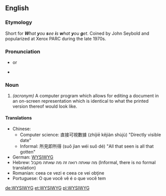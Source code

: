 {{wikipedia}}
==English==

===Etymology===
Short for '''''W'''hat '''y'''ou '''s'''ee '''i'''s '''w'''hat '''y'''ou '''g'''et''. Coined by John Seybold and popularized at Xerox PARC during the late 1970s.

===Pronunciation===
* {{SAMPA|"wIzi%wIg}} or {{SAMPA|"wIz'''@'''%wIg}}
* {{audio|Image:En-us-wysiwyg.ogg|Audio (US)}}

===Noun===
{{en-noun}}

#''(acronym)'' {{computing}} A computer program which allows for editing a document in an on-screen representation which is identical to what the printed version thereof would look like.

====Translations====
*Chinese: 
** Computer science: 直接可視數據  (zhíjiē kějiàn shùjù) "Directly visible date"
** Informal: 所見即所得 (suǒ jìan wéi suǒ dé) "All that seen is all that gotten"
*German: [[WYSIWYG#German|WYSIWYG]]
*Hebrew: מה שאתה רואה זה מה שאתה מקבל (Informal, there is no formal translation)
*Romanian: ceea ce vezi e ceea ce vei obţine
*Portuguese: O que você vê é o que você tem

[[de:WYSIWYG]]
[[et:WYSIWYG]]
[[pl:WYSIWYG]]